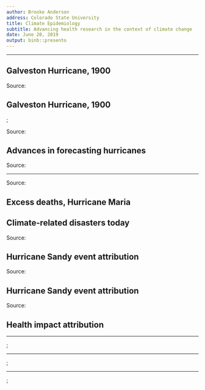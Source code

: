```yaml
---
author: Brooke Anderson
address: Colorado State University
title: Climate Epidemiology
subtitle: Advancing health research in the context of climate change
date: June 20, 2019
output: binb::presento
---
```


___

\vspace{1in}

\begin{quotation}
``Everybody talks about the weather, but nobody does anything about it.''\\[1cm]
\hfill --- Mark Twain \\ \hfill (attributed)
\end{quotation}

## Galveston Hurricane, 1900

\begin{center}
\includegraphics[width = 0.9\textwidth]{images/gal_hurr_path}
\end{center}

\vspace{-0.12in}
\footnotesize Source: \textit{Encyclopedia Britannica}

## Galveston Hurricane, 1900

\tikz[overlay,remember picture] \node[at=(current page.center)]{%
  \includegraphics[width = \paperwidth]{images/gal_1900_detail}};

\vspace{2.4in}
\footnotesize Source: \textit{Library of Congress}

## Advances in forecasting hurricanes

\begin{center}
\includegraphics[width = 0.7\textwidth]{images/harvey_forecast}
\end{center}

\vspace{-0.12in}
\footnotesize Source: \textit{Seattle Times}

<!-- ## Advances in hurricane preparation -->

<!-- \begin{center} -->
<!-- \includegraphics[width = \textwidth]{images/evac_zone} -->
<!-- \end{center} -->

<!-- \vspace{-0.12in} -->
<!-- \footnotesize Source: \textit{City of Norfolk, Virginia} -->

<!-- ## Advances in hurricane preparation -->

<!-- \begin{center} -->
<!-- \includegraphics[width = 0.75\textwidth]{images/evac_zone_2} -->
<!-- \end{center} -->

___

\begin{center}
\includegraphics[width = 0.85\textwidth]{images/fatal_hurricanes}
\end{center}

\vspace{-0.12in}
\footnotesize Source: \textit{Houston Chronicle}

## Excess deaths, Hurricane Maria

\begin{center}
\includegraphics[width = 0.85\textwidth]{images/rafa_causes}
\end{center}

## Climate-related disasters today

\begin{center}
\includegraphics[width = \textwidth]{images/climate_disasters_2018}
\end{center}

\vspace{-0.12in}
\footnotesize Source: \textit{NOAA}

<!-- ## Anticipated changes  -->

<!-- \begin{center} -->
<!-- \includegraphics[width = 0.7\textwidth]{images/texas_hot_days} -->
<!-- \end{center} -->

<!-- \vspace{-0.2cm} -->
<!-- \begin{center} -->
<!-- \footnotesize Change from present in number of days $>$100\textsuperscript{o}F -->
<!-- \end{center} -->

<!-- \vspace{-0.1cm} -->
<!-- \footnotesize Source: \textit{Fourth National Climate Assessment} -->

## Hurricane Sandy event attribution 

\begin{center}
\includegraphics[width = 0.5\textwidth]{images/sandy_att_tracks}
\end{center}

\vspace{-0.4cm}
\begin{center}
\footnotesize Under conditions in the 1880s (green), at present (blue), and 2090s (red) \\
\end{center}
\vspace{-0.1cm}
\footnotesize Source: \textit{Lackmann 2015}

## Hurricane Sandy event attribution 

\begin{center}
\includegraphics[width = 0.8\textwidth]{images/sandy_att_pressure}
\end{center}

\vspace{-0.4cm}
\begin{center}
\footnotesize Under conditions in the 1880s (green), at present (blue), and 2090s (red) \\
\end{center}
\vspace{-0.1cm}
\footnotesize Source: \textit{Lackmann 2015}

## Health impact attribution

\color{colorblue}{\Large
Attributing human mortality during extreme heat waves to anthropogenic climate change}

\color{black}{
Mitchell et al., 2016. \textit{Environmental Research Letters}}

____

\tikz[overlay,remember picture] \node[opacity=0.1, at=(current page.center)]{%
  \includegraphics[width=\paperwidth]{images/gal_hurr_analysis}};
\begin{textblock}{10}(0,-2)
  {\color{colorblue}\hugetext{\textbf{Talk about the weather}}}
\end{textblock}

____

\tikz[overlay,remember picture] \node[opacity=0.1, at=(current page.center)]{%
  \includegraphics[width=\paperwidth]{images/gal_hurr_analysis}};
\begin{textblock}{10}(0,-2)
  {\color{colorblue}\hugetext{\textbf{Talk with atmospheric scientists}}}
\end{textblock}

____

\tikz[overlay,remember picture] \node[opacity=0.1, at=(current page.center)]{%
  \includegraphics[width=\paperwidth]{images/gal_hurr_analysis}};
\begin{textblock}{10}(0,-2)
  {\color{colorblue}\largetext{\textbf{The Future of Climate Epidemiology: Opportunities for Advancing Health Research in the Context of Climate Change}}\\ \color{black}G. Brooke Anderson, Elizabeth A. Barnes, Michelle L. Bell, and Francesca Dominici}
\end{textblock}

